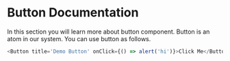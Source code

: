 
<Meta title='docs/atoms/Button' component={Button} />

# Button Documentation

In this section you will learn more about button component. Button is an atom in our system. You can use button as follows.

```javascript
<Button title='Demo Button' onClick={() => alert('hi')}>Click Me</Button>
```